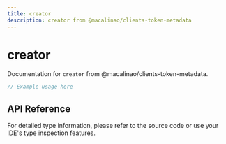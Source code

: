 ```yaml
---
title: creator
description: creator from @macalinao/clients-token-metadata
---
```


# creator

Documentation for `creator` from @macalinao/clients-token-metadata.

```typescript
// Example usage here
```

## API Reference

For detailed type information, please refer to the source code or use your IDE's type inspection features.
